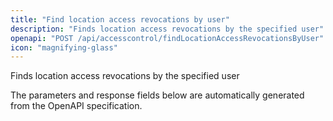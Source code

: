 ```yaml
---
title: "Find location access revocations by user"
description: "Finds location access revocations by the specified user"
openapi: "POST /api/accesscontrol/findLocationAccessRevocationsByUser"
icon: "magnifying-glass"
---
```


Finds location access revocations by the specified user

<Note>
The parameters and response fields below are automatically generated from the OpenAPI specification.
</Note>
